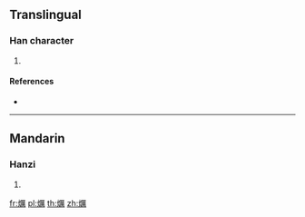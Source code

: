 {{character info/new}}
==Translingual==

===Han character===
{{Han char|rn=86|rad=火|as=15|sn=19|four=|canj=FMTB}}

# {{defn|Han|sort=火15}}

====References====
* {{Han ref|kx=0686.120|dkj=19536|dj=1098.290|hdz=32245.080|uh=7204|ud=29188}}

----

==Mandarin==

===Hanzi===
{{cmn-hanzi|pin=[[lì]] ([[li4]])|wg=li<sup>4</sup>}}

# {{defn|lang=cmn|sort=火15}}

[[fr:爄]]
[[pl:爄]]
[[th:爄]]
[[zh:爄]]